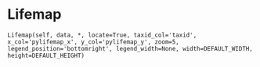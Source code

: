 # Lifemap { #pylifemap.Lifemap }

`Lifemap(self, data, *, locate=True, taxid_col='taxid', x_col='pylifemap_x', y_col='pylifemap_y', zoom=5, legend_position='bottomright', legend_width=None, width=DEFAULT_WIDTH, height=DEFAULT_HEIGHT)`

